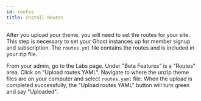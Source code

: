 ```yaml
---
id: routes
title: Install Routes
---
```


After you upload your theme, you will need to set the routes for your site. This step is necessary to set your Ghost instances up for member signup and subscription. The `routes.yml` file contains the routes and is included in your zip file.

From your admin, go to the Labs page. Under "Beta Features" is a "Routes" area. Click on "Upload routes YAML". Navigate to where the unzip theme files are on your computer and select `routes.yaml` file. When the upload is completed successfully, the "Upload routes YAML" button will turn green and say "Uploaded".
